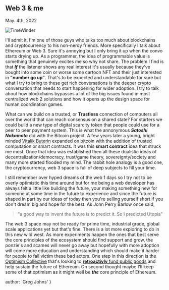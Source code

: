 

## Web 3 & me
<time>May. 4th, 2022</time>

![TimeWinder](https://ethereum.org/static/28214bb68eb5445dcb063a72535bc90c/9019e/hero.webp)

I'll admit it, I'm one of those guys who talks too much about blockchains and cryptocurrency to his non-nerdy friends. More specifically I talk about Ethereum or Web 3. Sure it's annoying but I only bring it up when the convo starts drying up. As a programmer, the idea of programmable value is something that genuinely excites me so why not share.  The problem I find is that ***If*** the listener shows any real interest it's usually because they've bought into some coin or worse some cartoon NFT and their just interested in **"number go up"**. That's to be expected and understandable for sure but what I try to bring to these get rich conversations is the deeper crypto conversation that needs to start happening for wider adoption. I try to talk about how blockchains bypasses a lot of the big issues found in most centralized web 2 solutions and how it opens up the design space for human coordination games.

What can we build on a trusted, or **Trustless** connection of computers all over the world that can reach consensus on a shared state? For starters we could build a new type of digital scarcity token that people could use for a peer to peer payment system. This is what the annonymous ***Satoshi Nakamoto*** did with the Bitcoin project. A few years later a young, bright minded [Vitalik Buterin](https://vitalik.ca) expanded on bitcoin with the addition of trusted computation or smart contracts. It was this **smart contract** idea that struck me most. Once that idea was established then all these dualistic ideas of decentralization/democracy, trust/game theory, sovereignty/society and many more started flooded my mind. The rabbit hole analogy is a good one, the cryptocurrency, web 3 space is full of deep subjects to fill your time.

I still remember over hyped dreams of the web 1 days so I try not to be overly optimistic this time around but for me being a web developer has always felt a little like building the future, your making something new for someone at some time in the future to experience and since the future is shaped in part by our ideas of today then you're selling yourself short if you don't dream big and hope for the best. As John Perry Barlow once said,

> "a good way to invent the future is to predict it. So I predicted Utopia"

The web 3 space may not be ready for prime time, industrial grade, global scale applications yet but that's fine. There is a lot more exploring to do in this new wild west. As more experiments happen the ones that best serve the core principles of the ecosystem should find support and grow, the ponzie's and scames will never go away but hopefully with more adoption will come more education and understanding which should make it harder for people to fall victim these bad actors. One step in this direction is the [Optimism Collective](https://app.optimism.io/governance) that's looking to [**retroactivly** fund public goods](https://medium.com/ethereum-optimism/retroactive-public-goods-funding-33c9b7d00f0c) and help sustain the future of Ethereum. On second thought maybe I'll keep some of that optimism as it might well be ___the___ core principle of Ethereum.

  author: 'Greg Johns'
}

